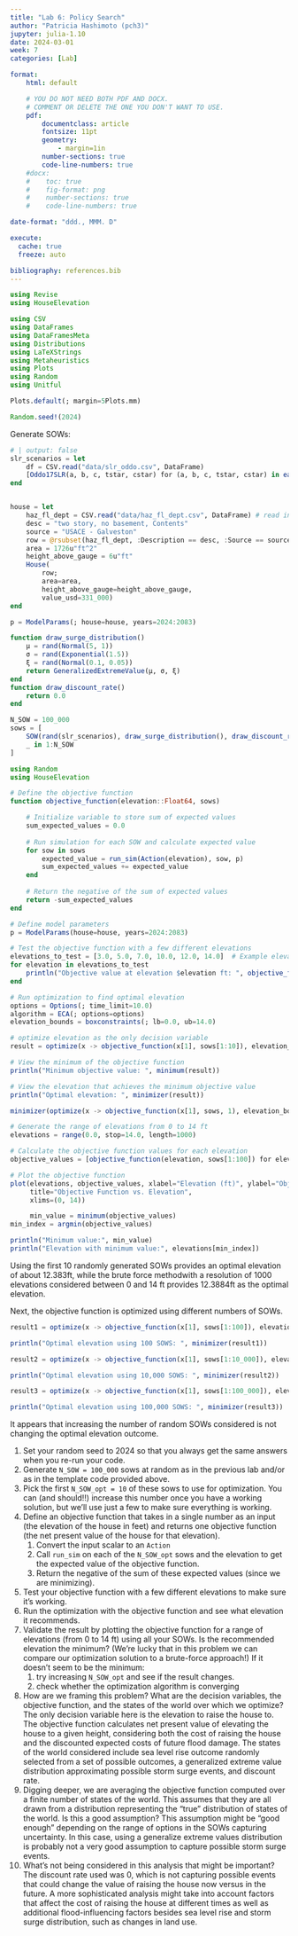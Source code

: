 ```yaml
---
title: "Lab 6: Policy Search"
author: "Patricia Hashimoto (pch3)"
jupyter: julia-1.10
date: 2024-03-01
week: 7
categories: [Lab]

format: 
    html: default

    # YOU DO NOT NEED BOTH PDF AND DOCX.
    # COMMENT OR DELETE THE ONE YOU DON'T WANT TO USE.
    pdf:
        documentclass: article
        fontsize: 11pt
        geometry:
            - margin=1in  
        number-sections: true
        code-line-numbers: true
    #docx: 
    #    toc: true
    #    fig-format: png
    #    number-sections: true
    #    code-line-numbers: true

date-format: "ddd., MMM. D"

execute: 
  cache: true
  freeze: auto

bibliography: references.bib
---
```


```julia
using Revise
using HouseElevation

using CSV
using DataFrames
using DataFramesMeta
using Distributions
using LaTeXStrings
using Metaheuristics
using Plots
using Random
using Unitful

Plots.default(; margin=5Plots.mm)

Random.seed!(2024)
```

Generate SOWs:

```julia
# | output: false
slr_scenarios = let
    df = CSV.read("data/slr_oddo.csv", DataFrame)
    [Oddo17SLR(a, b, c, tstar, cstar) for (a, b, c, tstar, cstar) in eachrow(df)]
end


house = let
    haz_fl_dept = CSV.read("data/haz_fl_dept.csv", DataFrame) # read in the file
    desc = "two story, no basement, Contents"
    source = "USACE - Galveston"
    row = @rsubset(haz_fl_dept, :Description == desc, :Source == source)[1, :] # select the row I want
    area = 1726u"ft^2"
    height_above_gauge = 6u"ft"
    House(
        row;
        area=area,
        height_above_gauge=height_above_gauge,
        value_usd=331_000)
end

p = ModelParams(; house=house, years=2024:2083)

function draw_surge_distribution()
    μ = rand(Normal(5, 1))
    σ = rand(Exponential(1.5))
    ξ = rand(Normal(0.1, 0.05))
    return GeneralizedExtremeValue(μ, σ, ξ)
end
function draw_discount_rate()
    return 0.0
end

N_SOW = 100_000
sows = [
    SOW(rand(slr_scenarios), draw_surge_distribution(), draw_discount_rate()) for
    _ in 1:N_SOW
]

```

```julia
using Random
using HouseElevation

# Define the objective function
function objective_function(elevation::Float64, sows)

    # Initialize variable to store sum of expected values
    sum_expected_values = 0.0
    
    # Run simulation for each SOW and calculate expected value
    for sow in sows
        expected_value = run_sim(Action(elevation), sow, p)
        sum_expected_values += expected_value
    end
    
    # Return the negative of the sum of expected values
    return -sum_expected_values
end

# Define model parameters
p = ModelParams(house=house, years=2024:2083)

# Test the objective function with a few different elevations
elevations_to_test = [3.0, 5.0, 7.0, 10.0, 12.0, 14.0]  # Example elevations to test
for elevation in elevations_to_test
    println("Objective value at elevation $elevation ft: ", objective_function(elevation, sows, 10))
end

# Run optimization to find optimal elevation
options = Options(; time_limit=10.0)
algorithm = ECA(; options=options)
elevation_bounds = boxconstraints(; lb=0.0, ub=14.0)

# optimize elevation as the only decision variable
result = optimize(x -> objective_function(x[1], sows[1:10]), elevation_bounds, algorithm)

# View the minimum of the objective function
println("Minimum objective value: ", minimum(result))

# View the elevation that achieves the minimum objective value
println("Optimal elevation: ", minimizer(result))

```

```julia
minimizer(optimize(x -> objective_function(x[1], sows, 1), elevation_bounds, algorithm))
```

```julia

# Generate the range of elevations from 0 to 14 ft
elevations = range(0.0, stop=14.0, length=1000)

# Calculate the objective function values for each elevation
objective_values = [objective_function(elevation, sows[1:100]) for elevation in elevations]

# Plot the objective function
plot(elevations, objective_values, xlabel="Elevation (ft)", ylabel="Objective Function Value",
     title="Objective Function vs. Elevation",
     xlims=(0, 14))

     min_value = minimum(objective_values)
min_index = argmin(objective_values)

println("Minimum value:", min_value)
println("Elevation with minimum value:", elevations[min_index])
```

Using the first 10 randomly generated SOWs provides an optimal elevation of about 12.383ft, while the brute force methodwith a resolution of 1000 elevations considered between 0 and 14 ft provides 12.3884ft as the optimal elevation.


Next, the objective function is optimized using different numbers of SOWs.

```julia
result1 = optimize(x -> objective_function(x[1], sows[1:100]), elevation_bounds, algorithm)

println("Optimal elevation using 100 SOWS: ", minimizer(result1))

result2 = optimize(x -> objective_function(x[1], sows[1:10_000]), elevation_bounds, algorithm)

println("Optimal elevation using 10,000 SOWS: ", minimizer(result2))

result3 = optimize(x -> objective_function(x[1], sows[1:100_000]), elevation_bounds, algorithm)

println("Optimal elevation using 100,000 SOWS: ", minimizer(result3))
```

It appears that increasing the number of random SOWs considered is not changing the optimal elevation outcome.


1. Set your random seed to 2024 so that you always get the same answers when you re-run your code.
1. Generate `N_SOW = 100_000` sows at random as in the previous lab and/or as in the template code provided above.
1. Pick the first `N_SOW_opt = 10` of these sows to use for optimization. You can (and should!!) increase this number once you have a working solution, but we'll use just a few to make sure everything is working.
1. Define an objective function that takes in a single number as an input (the elevation of the house in feet) and returns one objective function  (the net present value of the house for that elevation).
    1. Convert the input scalar to an `Action`
    1. Call `run_sim` on each of the `N_SOW_opt` sows and the elevation to get the expected value of the objective function.
    1. Return the negative of the sum of these expected values (since we are minimizing).
1. Test your objective function with a few different elevations to make sure it's working.
1. Run the optimization with the objective function and see what elevation it recommends.
1. Validate the result by plotting the objective function for a range of elevations (from 0 to 14 ft) using all your SOWs. Is the recommended elevation the minimum? (We're lucky that in this problem we can compare our optimization solution to a brute-force approach!) If it doesn't seem to be the minimum:
    1. try increasing `N_SOW_opt` and see if the result changes.
    1. check whether the optimization algorithm is converging

1. How are we framing this problem? What are the decision variables, the objective function, and the states of the world over which we optimize?
    The only decision variable here is the elevation to raise the house to. The objective function calculates net present value of elevating the house to a given height, considering both the cost of raising the house and the discounted expected costs of future flood damage. The states of the world considered include sea level rise outcome randomly selected from a set of possible outcomes, a generalized extreme value distribution approximating possible storm surge events, and discount rate.
1. Digging deeper, we are averaging the objective function computed over a finite number of states of the world. This assumes that they are all drawn from a distribution representing the "true" distribution of states of the world. Is this a good assumption?
    This assumption might be "good enough" depending on the range of options in the SOWs capturing uncertainty. In this case, using a generalize extreme values distribution is probably not a very good assumption to capture possible storm surge events.
1. What's not being considered in this analysis that might be important?
    The discount rate used was 0, which is not capturing possible events that could change the value of raising the house now versus in the future. A more sophisticated analysis might take into account factors that affect the cost of raising the house at different times as well as additional flood-influencing factors besides sea level rise and storm surge distribution, such as changes in land use.